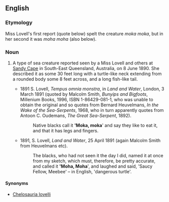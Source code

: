 ==English==

===Etymology===
Miss Lovell's first report (quote below) spelt the creature ''moka moka'', but in her second it was ''moha moha'' (also below).

===Noun===
{{en-noun|!}}

# {{lb|en|cryptozoology}} A type of sea creature reported seen by a Miss Lovell and others at [[w:Sandy Cape|Sandy Cape]] in South-East Queensland, Australia, on 8 June 1890. She described it as some 30 feet long with a turtle-like neck extending from a rounded body some 8 feet across, and a long fish-like tail.
#* 1891 S. Lovell, ''Tempus omnia monstra'', in ''Land and Water'', London, 3 March 1891 (quoted by Malcolm Smith, ''Bunyips and Bigfoots'', Millenium Books, 1996, ISBN 1-86429-081-1, who was unable to obtain the original and so quotes from Bernard Heuvelmans, ''In the Wake of the Sea-Serpents'', 1968, who in turn apparently quotes from Antoon C. Oudemans, ''The Great Sea-Serpent'', 1892).
#*: Native blacks call it ''''Moka, moka'''' and say they like to eat it, and that it has legs and fingers.
#* 1891, S. Lovell, ''Land and Water'', 25 April 1891 (again Malcolm Smith from Heuvelmans etc).
#*: The blacks, who had not seen it the day I did, named it at once from my sketch, which must, therefore, be pretty accurate, and called it ''''Moha, Moha'''', and laughed and said, 'Saucy Fellow, Meebee' &ndash; in English, 'dangerous turtle'.

====Synonyms====
* [[Chelosauria lovelli]]